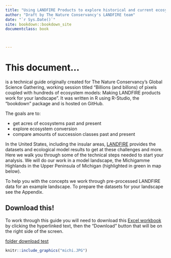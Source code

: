 ```yaml
--- 
title: "Using LANDFIRE Products to explore historical and current ecosystems"
author: "Draft by The Nature Conservancy's LANDFIRE team"
date: "`r Sys.Date()`"
site: bookdown::bookdown_site
documentclass: book



---
```


# This document...

is a technical guide originally created for The Nature Conservancy's Global Science Gathering, working session titled "Billions (and billons) of pixels coupled with hundreds of ecosystem models: Making LANDFIRE products work for your landscape".  It was written in R using R-Studio, the "bookdown" package and is hosted on GitHub.

The goals are to:

* get acres of ecosystems past and present
* explore ecosystem conversion
* compare amounts of succession classes past and present


In the United States, including the insular areas, [LANDFIRE](https://www.landfire.gov/) provides the datasets and ecological model results to get at these challenges and more.  Here we walk you through some of the technical steps needed to start your analysis.  We will do our work in a model landscape, the Michigamme Highlands in the Upper Peninsula of Michigan (highlighted in green in map below).

To help you with the concepts we work through pre-processed LANDFIRE data for an example landscape.  To prepare the datasets for your landscape see the Appendix.

## Download this!
To work through this guide you will need to download this [Excel workbook](https://github.com/rswaty/landfireFSC/blob/main/docs/combineClean.xlsx) by clicking the hyperlinked text, then the "Download" button that will be on the right side of the screen.

[folder download test]()





```r
knitr::include_graphics("michi.JPG")

```









